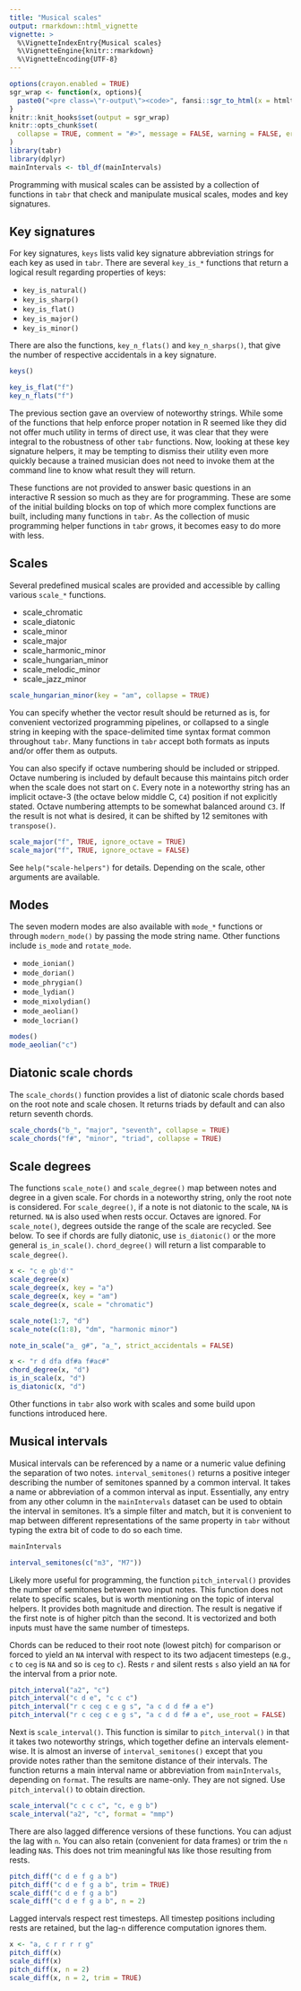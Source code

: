 ```yaml
---
title: "Musical scales"
output: rmarkdown::html_vignette
vignette: >
  %\VignetteIndexEntry{Musical scales}
  %\VignetteEngine{knitr::rmarkdown}
  %\VignetteEncoding{UTF-8}
---
```


```r
options(crayon.enabled = TRUE)
sgr_wrap <- function(x, options){
  paste0("<pre class=\"r-output\"><code>", fansi::sgr_to_html(x = htmltools::htmlEscape(x)), "</code></pre>")
}
knitr::knit_hooks$set(output = sgr_wrap)
knitr::opts_chunk$set(
  collapse = TRUE, comment = "#>", message = FALSE, warning = FALSE, error = FALSE, tidy = FALSE, out.width = "100%"
)
library(tabr)
library(dplyr)
mainIntervals <- tbl_df(mainIntervals)
```

Programming with musical scales can be assisted by a collection of functions in `tabr` that check and manipulate musical scales, modes and key signatures.

## Key signatures

For key signatures, `keys` lists valid key signature abbreviation strings for each key as used in `tabr`. There are several `key_is_*` functions that return a logical result regarding properties of keys:

* `key_is_natural()`
* `key_is_sharp()`
* `key_is_flat()`
* `key_is_major()`
* `key_is_minor()`

There are also the functions, `key_n_flats()` and `key_n_sharps()`, that give the number of respective accidentals in a key signature.

```r
keys()

key_is_flat("f")
key_n_flats("f")
```

The previous section gave an overview of noteworthy strings. While some of the functions that help enforce proper notation in R seemed like they did not offer much utility in terms of direct use, it was clear that they were integral to the robustness of other `tabr` functions. Now, looking at these key signature helpers, it may be tempting to dismiss their utility even more quickly because a trained musician does not need to invoke them at the command line to know what result they will return.

These functions are not provided to answer basic questions in an interactive R session so much as they are for programming. These are some of the initial building blocks on top of which more complex functions are built, including many functions in `tabr`. As the collection of music programming helper functions in `tabr` grows, it becomes easy to do more with less.

## Scales

Several predefined musical scales are provided and accessible by calling various `scale_*` functions. 

* scale_chromatic
* scale_diatonic
* scale_minor
* scale_major
* scale_harmonic_minor
* scale_hungarian_minor
* scale_melodic_minor
* scale_jazz_minor

```r
scale_hungarian_minor(key = "am", collapse = TRUE)
```

You can specify whether the vector result should be returned as is, for convenient vectorized programming pipelines, or collapsed to a single string in keeping with the space-delimited time syntax format common throughout `tabr`. Many functions in `tabr` accept both formats as inputs and/or offer them as outputs. 

You can also specify if octave numbering should be included or stripped. Octave numbering is included by default because this maintains pitch order when the scale does not start on `C`. Every note in a noteworthy string has an implicit octave-3 (the octave below middle C, `C4`) position if not explicitly stated. Octave numbering attempts to be somewhat balanced around `C3`. If the result is not what is desired, it can be shifted by 12 semitones with `transpose()`.

```r
scale_major("f", TRUE, ignore_octave = TRUE)
scale_major("f", TRUE, ignore_octave = FALSE)
```

See `help("scale-helpers")` for details. Depending on the scale, other arguments are available.

## Modes

The seven modern modes are also available with `mode_*` functions or through `modern_mode()` by passing the mode string name. Other functions include `is_mode` and `rotate_mode`.

* `mode_ionian()`
* `mode_dorian()`
* `mode_phrygian()`
* `mode_lydian()`
* `mode_mixolydian()`
* `mode_aeolian()`
* `mode_locrian()`

```r
modes()
mode_aeolian("c")
```

## Diatonic scale chords

The `scale_chords()` function provides a list of diatonic scale chords based on the root note and scale chosen. It returns triads by default and can also return seventh chords.

```r
scale_chords("b_", "major", "seventh", collapse = TRUE)
scale_chords("f#", "minor", "triad", collapse = TRUE)
```

## Scale degrees

The functions `scale_note()` and `scale_degree()` map between notes and degree in a given scale. For chords in a noteworthy string, only the root note is considered. For `scale_degree()`, if a note is not diatonic to the scale, `NA` is returned. `NA` is also used when rests occur. Octaves are ignored. For `scale_note()`, degrees outside the range of the scale are recycled. See below. To see if chords are fully diatonic, use `is_diatonic()` or the more general `is_in_scale()`. `chord_degree()` will return a list comparable to `scale_degree()`.

```r
x <- "c e gb'd'"
scale_degree(x)
scale_degree(x, key = "a")
scale_degree(x, key = "am")
scale_degree(x, scale = "chromatic")

scale_note(1:7, "d")
scale_note(c(1:8), "dm", "harmonic minor")

note_in_scale("a_ g#", "a_", strict_accidentals = FALSE)

x <- "r d dfa df#a f#ac#"
chord_degree(x, "d")
is_in_scale(x, "d")
is_diatonic(x, "d")
```

Other functions in `tabr` also work with scales and some build upon functions introduced here.

## Musical intervals

Musical intervals can be referenced by a name or a numeric value defining the separation of two notes. `interval_semitones()` returns a positive integer describing the number of semitones spanned by a common interval. It takes a name or abbreviation of a common interval as input. Essentially, any entry from any other column in the `mainIntervals` dataset can be used to obtain the interval in semitones. It's a simple filter and match, but it is convenient to map between different representations of the same property in `tabr` without typing the extra bit of code to do so each time.

```r
mainIntervals

interval_semitones(c("m3", "M7"))
```

Likely more useful for programming, the function `pitch_interval()` provides the number of semitones between two input notes. This function does not relate to specific scales, but is worth mentioning on the topic of interval helpers. It provides both magnitude and direction. The result is negative if the first note is of higher pitch than the second. It is vectorized and both inputs must have the same number of timesteps. 

Chords can be reduced to their root note (lowest pitch) for comparison or forced to yield an `NA` interval with respect to its two adjacent timesteps (e.g., `c` to `ceg` is `NA` and so is `ceg` to `c`). Rests `r` and silent rests `s` also yield an `NA` for the interval from a prior note.

```r
pitch_interval("a2", "c")
pitch_interval("c d e", "c c c")
pitch_interval("r c ceg c e g s", "a c d d f# a e")
pitch_interval("r c ceg c e g s", "a c d d f# a e", use_root = FALSE)
```

Next is `scale_interval()`. This function is similar to `pitch_interval()` in that it takes two noteworthy strings, which together define an intervals element-wise. It is almost an inverse of `interval_semitones()` except that you provide notes rather than the semitone distance of their intervals. The function returns a main interval name or abbreviation from `mainIntervals`, depending on `format`. The results are name-only. They are not signed. Use `pitch_interval()` to obtain direction.

```r
scale_interval("c c c c", "c, e g b")
scale_interval("a2", "c", format = "mmp")
```

There are also lagged difference versions of these functions. You can adjust the lag with `n`. You can also retain (convenient for data frames) or trim the `n` leading `NA`s. This does not trim meaningful `NA`s like those resulting from rests.

```r
pitch_diff("c d e f g a b")
pitch_diff("c d e f g a b", trim = TRUE)
scale_diff("c d e f g a b")
scale_diff("c d e f g a b", n = 2)
```

Lagged intervals respect rest timesteps. All timestep positions including rests are retained, but the lag-`n` difference computation ignores them.

```r
x <- "a, c r r r r g"
pitch_diff(x)
scale_diff(x)
pitch_diff(x, n = 2)
scale_diff(x, n = 2, trim = TRUE)
```

